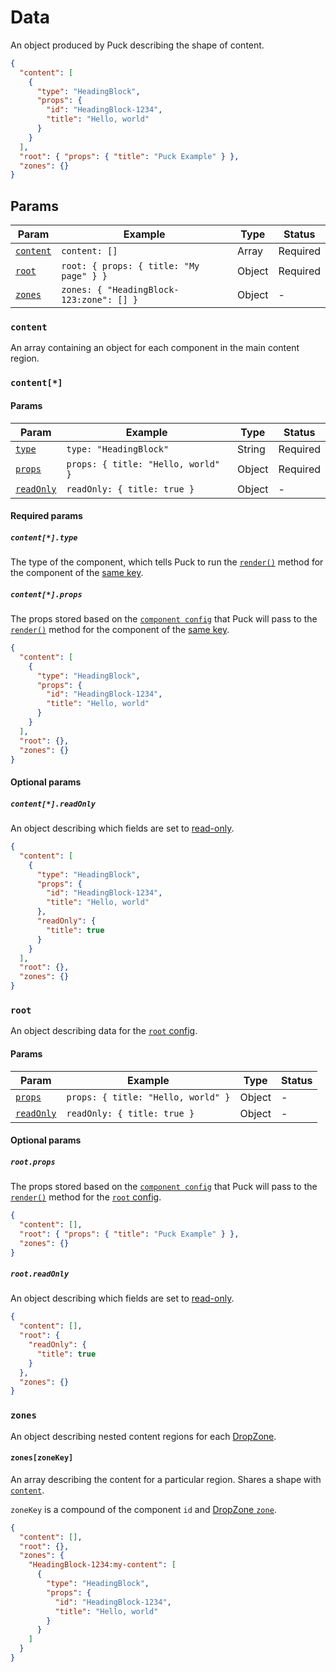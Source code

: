 # Data

An object produced by Puck describing the shape of content.

```json copy
{
  "content": [
    {
      "type": "HeadingBlock",
      "props": {
        "id": "HeadingBlock-1234",
        "title": "Hello, world"
      }
    }
  ],
  "root": { "props": { "title": "Puck Example" } },
  "zones": {}
}
```

## Params

| Param                 | Example                                  | Type   | Status   |
| --------------------- | ---------------------------------------- | ------ | -------- |
| [`content`](#content) | `content: []`                            | Array  | Required |
| [`root`](#root)       | `root: { props: { title: "My page" } }`  | Object | Required |
| [`zones`](#zones)     | `zones: { "HeadingBlock-123:zone": [] }` | Object | -        |

### `content`

An array containing an object for each component in the main content region.

### `content[*]`

#### Params

| Param                          | Example                            | Type   | Status   |
| ------------------------------ | ---------------------------------- | ------ | -------- |
| [`type`](#contenttype)         | `type: "HeadingBlock"`             | String | Required |
| [`props`](#contentprops)       | `props: { title: "Hello, world" }` | Object | Required |
| [`readOnly`](#contentreadonly) | `readOnly: { title: true }`        | Object | -        |

#### Required params

##### `content[*].type`

The type of the component, which tells Puck to run the [`render()`](/docs/api-reference/configuration/component-config#renderprops) method for the component of the [same key](/docs/api-reference/config#components).

##### `content[*].props`

The props stored based on the [`component config`](/docs/api-reference/configuration/component-config) that Puck will pass to the [`render()`](/docs/api-reference/configuration/component-config#renderprops) method for the component of the [same key](/docs/api-reference/config#components).

```json {5-8} copy
{
  "content": [
    {
      "type": "HeadingBlock",
      "props": {
        "id": "HeadingBlock-1234",
        "title": "Hello, world"
      }
    }
  ],
  "root": {},
  "zones": {}
}
```

#### Optional params

##### `content[*].readOnly`

An object describing which fields are set to [read-only](/docs/api-reference/configuration/component-config#datareadonly-1).

```json {9-11} copy
{
  "content": [
    {
      "type": "HeadingBlock",
      "props": {
        "id": "HeadingBlock-1234",
        "title": "Hello, world"
      },
      "readOnly": {
        "title": true
      }
    }
  ],
  "root": {},
  "zones": {}
}
```

### `root`

An object describing data for the [`root` config](/docs/api-reference/config#root).

#### Params

| Param                       | Example                            | Type   | Status |
| --------------------------- | ---------------------------------- | ------ | ------ |
| [`props`](#rootprops)       | `props: { title: "Hello, world" }` | Object | -      |
| [`readOnly`](#rootreadonly) | `readOnly: { title: true }`        | Object | -      |

#### Optional params

##### `root.props`

The props stored based on the [`component config`](/docs/api-reference/configuration/component-config) that Puck will pass to the [`render()`](/docs/api-reference/configuration/component-config#renderprops) method for the [`root` config](/docs/api-reference/config#root).

```json {3} copy
{
  "content": [],
  "root": { "props": { "title": "Puck Example" } },
  "zones": {}
}
```

##### `root.readOnly`

An object describing which fields are set to [read-only](/docs/api-reference/configuration/component-config#datareadonly-1).

```json {4-6} copy
{
  "content": [],
  "root": {
    "readOnly": {
      "title": true
    }
  },
  "zones": {}
}
```

### `zones`

An object describing nested content regions for each [DropZone](/docs/api-reference/components/drop-zone).

#### `zones[zoneKey]`

An array describing the content for a particular region. Shares a shape with [`content`](#content).

`zoneKey` is a compound of the component `id` and [DropZone `zone`](/docs/api-reference/components/drop-zone#zone).

```json {5-13} copy showLineNumbers
{
  "content": [],
  "root": {},
  "zones": {
    "HeadingBlock-1234:my-content": [
      {
        "type": "HeadingBlock",
        "props": {
          "id": "HeadingBlock-1234",
          "title": "Hello, world"
        }
      }
    ]
  }
}
```
